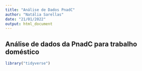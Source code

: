 ```yaml
---
title: "Análise de Dados PnadC"
author: "Natália Sarellas"
date: "21/01/2022"
output: html_document
---
```


## Análise de dados da PnadC para trabalho doméstico

```r
library("tidyverse")
```

